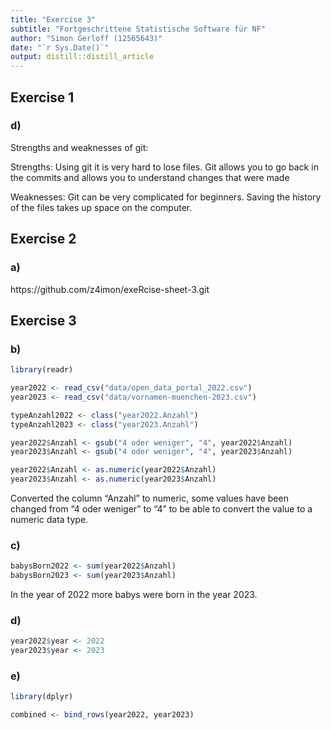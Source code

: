 ```yaml
---
title: "Exercise 3"
subtitle: "Fortgeschrittene Statistische Software für NF"
author: "Simon Gerloff (12565643)"
date: "`r Sys.Date()`"
output: distill::distill_article
---
```


## Exercise 1
### d)

Strengths and weaknesses of git:

Strengths: 
Using git it is very hard to lose files. Git allows you to go back in the commits and allows you to understand changes that were made

Weaknesses: 
Git can be very complicated for beginners. Saving the history of the files takes up space on the computer.

## Exercise 2
### a)

https://github.com/z4imon/exeRcise-sheet-3.git

## Exercise 3
### b)

```r

library(readr)

year2022 <- read_csv("data/open_data_portal_2022.csv")
year2023 <- read_csv("data/vornamen-muenchen-2023.csv")

typeAnzahl2022 <- class("year2022.Anzahl")
typeAnzahl2023 <- class("year2023.Anzahl")

year2022$Anzahl <- gsub("4 oder weniger", "4", year2022$Anzahl)
year2023$Anzahl <- gsub("4 oder weniger", "4", year2023$Anzahl)

year2022$Anzahl <- as.numeric(year2022$Anzahl)
year2023$Anzahl <- as.numeric(year2023$Anzahl)

```
Converted the column "Anzahl" to numeric, some values have been changed from "4 oder weniger" to "4" to be able to convert the value to a numeric data type.

### c)
```r

babysBorn2022 <- sum(year2022$Anzahl)
babysBorn2023 <- sum(year2023$Anzahl)

```

In the year of 2022 more babys were born in the year 2023.

### d)
```r

year2022$year <- 2022
year2023$year <- 2023

```

### e)
```r

library(dplyr)

combined <- bind_rows(year2022, year2023)

```
